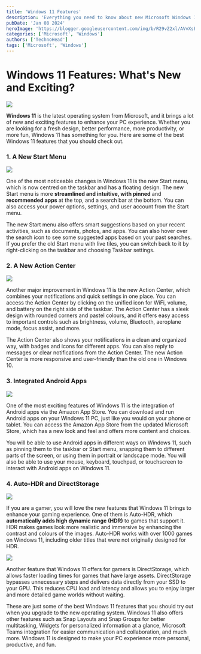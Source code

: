 ```yaml
---
title: 'Windows 11 Features'
description: 'Everything you need to know about new Microsoft Windows 11.'
pubDate: 'Jan 08 2024'
heroImage: 'https://blogger.googleusercontent.com/img/b/R29vZ2xl/AVvXsEiEK12Hoc8U9yoJJ2dwZ6qk0nGFeU_cpRh4al4hJA9PrNScL4ALZKcZeO9fNw9NKEsvX1YzxUQFhhy4T0GXti2iK3l341CagNTEi5b3JaQMBj0Ev8LLBjFwKOVgZPNTRBfs0eI6E9SQdBQaza7MEGcn6Kgw9uxs2gJAr5Mm4J9o4xb8CsP_h0U1wxAHBT8/w592-h381/Windows%2011.png'
categories: ['Microsoft', 'Windows']
authors: ['TechnoHead']
tags: ['Microsoft', 'Windows']
---
```


**Windows 11 Features**: What's New and Exciting?
=================================================

  

[![](https://blogger.googleusercontent.com/img/b/R29vZ2xl/AVvXsEiEK12Hoc8U9yoJJ2dwZ6qk0nGFeU_cpRh4al4hJA9PrNScL4ALZKcZeO9fNw9NKEsvX1YzxUQFhhy4T0GXti2iK3l341CagNTEi5b3JaQMBj0Ev8LLBjFwKOVgZPNTRBfs0eI6E9SQdBQaza7MEGcn6Kgw9uxs2gJAr5Mm4J9o4xb8CsP_h0U1wxAHBT8/w592-h381/Windows%2011.png)](https://blogger.googleusercontent.com/img/b/R29vZ2xl/AVvXsEiEK12Hoc8U9yoJJ2dwZ6qk0nGFeU_cpRh4al4hJA9PrNScL4ALZKcZeO9fNw9NKEsvX1YzxUQFhhy4T0GXti2iK3l341CagNTEi5b3JaQMBj0Ev8LLBjFwKOVgZPNTRBfs0eI6E9SQdBQaza7MEGcn6Kgw9uxs2gJAr5Mm4J9o4xb8CsP_h0U1wxAHBT8/s2000/Windows%2011.png)

  

  

**Windows 11** is the latest operating system from Microsoft, and it brings a lot of new and exciting features to enhance your PC experience. Whether you are looking for a fresh design, better performance, more productivity, or more fun, Windows 11 has something for you. Here are some of the best Windows 11 features that you should check out.

  

### 1\. A New Start Menu

  

  

[![](https://blogger.googleusercontent.com/img/b/R29vZ2xl/AVvXsEigAOG5nB-2O87ZvqDy-deKZCZk6P7Hs5J-E8GpgWHPJdM1VCMfd7BPnYy1ZYV0rR10qn7bQe6081thaiLFKdkYFxjzfLDkKOX4ZlSvV9Bh65t1x_Tb49q954RQ9pqeqVzNuwptoz4J5Q2yhhUvz_d1VtavbEsWV8R0M3PujOmLRQRu2aojBDxXgMpkmSQ/w579-h326/07rCwJ4tQRFWTf6XREUS061-14.webp)](https://blogger.googleusercontent.com/img/b/R29vZ2xl/AVvXsEigAOG5nB-2O87ZvqDy-deKZCZk6P7Hs5J-E8GpgWHPJdM1VCMfd7BPnYy1ZYV0rR10qn7bQe6081thaiLFKdkYFxjzfLDkKOX4ZlSvV9Bh65t1x_Tb49q954RQ9pqeqVzNuwptoz4J5Q2yhhUvz_d1VtavbEsWV8R0M3PujOmLRQRu2aojBDxXgMpkmSQ/s1280/07rCwJ4tQRFWTf6XREUS061-14.webp)

  
  

  

One of the most noticeable changes in Windows 11 is the new Start menu, which is now centred on the taskbar and has a floating design. The new Start menu is more **streamlined and intuitive, with pinned** and **recommended apps** at the top, and a search bar at the bottom. You can also access your power options, settings, and user account from the Start menu.

  

The new Start menu also offers smart suggestions based on your recent activities, such as documents, photos, and apps. You can also hover over the search icon to see some suggested apps based on your past searches. If you prefer the old Start menu with live tiles, you can switch back to it by right-clicking on the taskbar and choosing Taskbar settings.

  

### **2\. A New Action Center**

  

[![](https://blogger.googleusercontent.com/img/b/R29vZ2xl/AVvXsEiRE4Qc3Z9NvtX9CMyXtYH-dffg2-E6MxLnHMeW2z_W7TuZ69ezWiSs7vUtF0cA0Wl_UWVlq5XKMkRkkpj8GlmNx2aDFWll_LSMrREo0I01vQoUlHklOUm_lwOpjreuPZ29YggSCJIFSpFvvuN0lLobdBn4_wcoHGdbq2POVgZ5eXOSaQeCRnEIqdCtUSo/w473-h376/Action-Center-UI.jpg)](https://blogger.googleusercontent.com/img/b/R29vZ2xl/AVvXsEiRE4Qc3Z9NvtX9CMyXtYH-dffg2-E6MxLnHMeW2z_W7TuZ69ezWiSs7vUtF0cA0Wl_UWVlq5XKMkRkkpj8GlmNx2aDFWll_LSMrREo0I01vQoUlHklOUm_lwOpjreuPZ29YggSCJIFSpFvvuN0lLobdBn4_wcoHGdbq2POVgZ5eXOSaQeCRnEIqdCtUSo/s583/Action-Center-UI.jpg)

  

  

Another major improvement in Windows 11 is the new Action Center, which combines your notifications and quick settings in one place. You can access the Action Center by clicking on the unified icon for WiFi, volume, and battery on the right side of the taskbar. The Action Center has a sleek design with rounded corners and pastel colours, and it offers easy access to important controls such as brightness, volume, Bluetooth, aeroplane  
mode, focus assist, and more.

  

The Action Center also shows your notifications in a clean and organized way, with badges and icons for different apps. You can also reply to messages or clear notifications from the Action Center. The new Action Center is more responsive and user-friendly than the old one in Windows 10.

  

### 3\. Integrated Android Apps

  

[![](https://blogger.googleusercontent.com/img/b/R29vZ2xl/AVvXsEjm0nzSOTCCQKiApASibjjXxQPdwP76FjUySlZ6IgXC2CIHNIa-rxJGYH6vhkXvEdty-Edb2IV2u78y-EQdsVHKT6UILv3SnwhWU5TPFcsIwZZfMVI20KYzJScmBC4H1hQUzfxlWAGMRqlxTwvGoYjGBa0knjaCCEoKNpAbxFEizm6e-drQYbicrNw9K2E/w567-h325/windows-11-android-apps-amazon.webp)](https://blogger.googleusercontent.com/img/b/R29vZ2xl/AVvXsEjm0nzSOTCCQKiApASibjjXxQPdwP76FjUySlZ6IgXC2CIHNIa-rxJGYH6vhkXvEdty-Edb2IV2u78y-EQdsVHKT6UILv3SnwhWU5TPFcsIwZZfMVI20KYzJScmBC4H1hQUzfxlWAGMRqlxTwvGoYjGBa0knjaCCEoKNpAbxFEizm6e-drQYbicrNw9K2E/s1200/windows-11-android-apps-amazon.webp)

  
  

One of the most exciting features of Windows 11 is the integration of Android apps via the Amazon App Store. You can download and run Android apps on your Windows 11 PC, just like you would on your phone or tablet. You can access the Amazon App Store from the updated Microsoft Store, which has a new look and feel and offers more content and choices.

  

You will be able to use Android apps in different ways on Windows 11, such as pinning them to the taskbar or Start menu, snapping them to different parts of the screen, or using them in portrait or landscape mode. You will also be able to use your mouse, keyboard, touchpad, or touchscreen to interact with Android apps on Windows 11.

  

### 4\. Auto-HDR and DirectStorage

  

[![](https://blogger.googleusercontent.com/img/b/R29vZ2xl/AVvXsEhrCw9i9BRprx4y1b3c23IPwN5QtwYdKwsuj0RxTpWJ8UXqiChHc0KOlEb4dh9_6yuzTxldez9MHRLjSrLi9o7d6LZw4Wk8eCRzBvpEEAbpvmQZ5G6TscACo4AjeOh_6C0TSyJzBx8U4XikoarXzlwuu2mnCb-ZFo1R2kWnGnh_RLlAJeb8-dr67DcMq_Q/w547-h304/Windows-11-in-Gaming-A-Closer-Look-at-Auto-HDR-and-DirectStorage-800x445.png)](https://blogger.googleusercontent.com/img/b/R29vZ2xl/AVvXsEhrCw9i9BRprx4y1b3c23IPwN5QtwYdKwsuj0RxTpWJ8UXqiChHc0KOlEb4dh9_6yuzTxldez9MHRLjSrLi9o7d6LZw4Wk8eCRzBvpEEAbpvmQZ5G6TscACo4AjeOh_6C0TSyJzBx8U4XikoarXzlwuu2mnCb-ZFo1R2kWnGnh_RLlAJeb8-dr67DcMq_Q/s800/Windows-11-in-Gaming-A-Closer-Look-at-Auto-HDR-and-DirectStorage-800x445.png)

  
  

If you are a gamer, you will love the new features that Windows 11 brings to enhance your gaming experience. One of them is Auto-HDR, which **automatically adds high dynamic range (HDR)** to games that support it. HDR makes games look more realistic and immersive by enhancing the contrast and colours of the images. Auto-HDR works with over 1000 games on Windows 11, including older titles that were not originally designed for HDR.

  

[![](https://blogger.googleusercontent.com/img/b/R29vZ2xl/AVvXsEgqexmvkTERa6WhRSC_6OtSz7l2PlFcM4RlplfjzkHHTq1iLNk1byMZw1C3xFTXtGybsRM5Ni8qkYCnpyIJP8eztJ0VDZP3WUbyiuSIeWk1pGzrVwaNlISr0QTA-SjJN3SICHAGC2ofcjtZrdiWUKMP7hFruZvBwoywQAN4EJ81t5tKEhDftPOjsqv_8cc/w538-h297/microsoft-directstorage.jpg)](https://blogger.googleusercontent.com/img/b/R29vZ2xl/AVvXsEgqexmvkTERa6WhRSC_6OtSz7l2PlFcM4RlplfjzkHHTq1iLNk1byMZw1C3xFTXtGybsRM5Ni8qkYCnpyIJP8eztJ0VDZP3WUbyiuSIeWk1pGzrVwaNlISr0QTA-SjJN3SICHAGC2ofcjtZrdiWUKMP7hFruZvBwoywQAN4EJ81t5tKEhDftPOjsqv_8cc/s898/microsoft-directstorage.jpg)

  
  

Another feature that Windows 11 offers for gamers is DirectStorage, which allows faster loading times for games that have large assets. DirectStorage bypasses unnecessary steps and delivers data directly from your SSD to your GPU. This reduces CPU load and latency and allows you to enjoy larger and more detailed game worlds without waiting.

  

  

These are just some of the best Windows 11 features that you should try out when you upgrade to the new operating system. Windows 11 also offers other features such as Snap Layouts and Snap Groups for better multitasking, Widgets for personalized information at a glance, Microsoft Teams integration for easier communication and collaboration, and much more. Windows 11 is designed to make your PC experience more personal, productive, and fun.